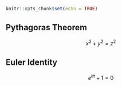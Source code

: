 

```r
knitr::opts_chunk$set(echo = TRUE)
```

## Pythagoras Theorem

$$x^2 + y^2 = z^2$$

## Euler Identity

$$ e^{i\pi} + 1 = 0 $$
